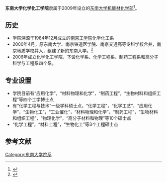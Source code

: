 '''东南大学化学化工学院'''隶属于2009年设立的[[东南大学机能材化学部|东南大学机能材化学部]]<ref>{{Cite web |url=http://chem.seu.edu.cn/ |title=化学化工学院 |accessdate=2013-06-10 |archive-date=2011-07-07 |archive-url=https://web.archive.org/web/20110707025053/http://chem.seu.edu.cn/ |dead-url=no }}</ref>。

==历史==
*学院溯源于1984年12月成立的[[南京工学院|南京工学院]]化学化工系
*2000年4月，原东南大学、南京铁道医学院、南京交通高等专科学校合并，南京地质学校并入，组建了新的东南大学。<ref name="简介">{{cite web|url=http://www.seu.edu.cn/s/3/t/123/p/1/c/11/d/29/list.htm|title=东南大学简介|publisher=东南大学|date=2013-03-28|accessdate=2013-03-28|archive-date=2013-03-06|archive-url=https://web.archive.org/web/20130306121305/http://www.seu.edu.cn/s/3/t/123/p/1/c/11/d/29/list.htm|dead-url=no}}</ref>
*2006年成立化学化工学院，下设化学系、化学工程系、制药工程系和高分子科学与工程系四个系。

==专业设置==
*学院目前有“应用化学”，“材料物理和化学”，“制药工程”，“生物材料和组织工程”等四个工学博士点
*有“化学工程与技术”一级学科硕士点，“化学工程”，“化学工艺”，“应用化学”，“生物化工”，“工业催化”，“材料物理和化学”，“制药工程”，“生物材料和组织工程”，“物理化学”，“高分子材料和物理”等10个硕士点
*“化学工程”，“材料工程”，“生物化工”等3个工程硕士点

==参考文献==
{{reflist}}

{{东南大学}}
{{东南大学/院系}}
{{Authority control}}
[[Category:东南大学院系|Category:东南大学院系]]